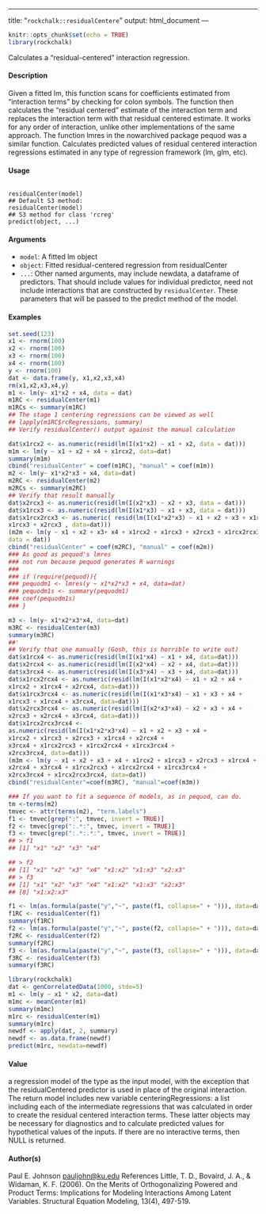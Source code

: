 
---

title: "``rockchalk::residualCentere``"
output: html_document
---



```r
knitr::opts_chunk$set(echo = TRUE)
library(rockchalk)
```

Calculates a "residual-centered" interaction regression.

#### Description

Given a fitted lm, this function scans for coefficients estimated from "interaction terms" by checking for colon symbols. The function then calculates the "residual centered" estimate of the interaction term and replaces the interaction term with that residual centered estimate. It works for any order of interaction, unlike other implementations of the same approach. The function lmres in the nowarchived package pequod was a similar function. Calculates predicted values of residual centered interaction regressions estimated in any type of regression framework (lm, glm, etc).

#### Usage
<pre><code>
residualCenter(model)
## Default S3 method:
residualCenter(model)
## S3 method for class 'rcreg'
predict(object, ...)
</code></pre>

#### Arguments

* ``model``:  A fitted lm object
* ``object``: Fitted residual-centered regression from residualCenter
* ``...``: Other named arguments, may include newdata, a dataframe of predictors. That should include values for individual predictor, need not include interactions that are constructed by ``residualCenter``. These parameters that will be passed to the predict method of the model.


#### Examples
```r
set.seed(123)
x1 <- rnorm(100)
x2 <- rnorm(100)
x3 <- rnorm(100)
x4 <- rnorm(100)
y <- rnorm(100)
dat <- data.frame(y, x1,x2,x3,x4)
rm(x1,x2,x3,x4,y)
m1 <- lm(y~ x1*x2 + x4, data = dat)
m1RC <- residualCenter(m1)
m1RCs <- summary(m1RC)
## The stage 1 centering regressions can be viewed as well
## lapply(m1RC$rcRegressions, summary)
## Verify residualCenter() output against the manual calculation
```

```r
dat$x1rcx2 <- as.numeric(resid(lm(I(x1*x2) ~ x1 + x2, data = dat)))
m1m <- lm(y ~ x1 + x2 + x4 + x1rcx2, data=dat)
summary(m1m)
cbind("residualCenter" = coef(m1RC), "manual" = coef(m1m))
m2 <- lm(y~ x1*x2*x3 + x4, data=dat)
m2RC <- residualCenter(m2)
m2RCs <- summary(m2RC)
## Verify that result manually
dat$x2rcx3 <- as.numeric(resid(lm(I(x2*x3) ~ x2 + x3, data = dat)))
dat$x1rcx3 <- as.numeric(resid(lm(I(x1*x3) ~ x1 + x3, data = dat)))
dat$x1rcx2rcx3 <- as.numeric( resid(lm(I(x1*x2*x3) ~ x1 + x2 + x3 + x1rcx2 +
x1rcx3 + x2rcx3 , data=dat)))
(m2m <- lm(y ~ x1 + x2 + x3+ x4 + x1rcx2 + x1rcx3 + x2rcx3 + x1rcx2rcx3,
data = dat))
cbind("residualCenter" = coef(m2RC), "manual" = coef(m2m))
### As good as pequod's lmres
### not run because pequod generates R warnings
###
### if (require(pequod)){
### pequodm1 <- lmres(y ~ x1*x2*x3 + x4, data=dat)
### pequodm1s <- summary(pequodm1)
### coef(pequodm1s)
### }
```

```r
m3 <- lm(y~ x1*x2*x3*x4, data=dat)
m3RC <- residualCenter(m3)
summary(m3RC)
##'
## Verify that one manually (Gosh, this is horrible to write out)
dat$x1rcx4 <- as.numeric(resid(lm(I(x1*x4) ~ x1 + x4, data=dat)))
dat$x2rcx4 <- as.numeric(resid(lm(I(x2*x4) ~ x2 + x4, data=dat)))
dat$x3rcx4 <- as.numeric(resid(lm(I(x3*x4) ~ x3 + x4, data=dat)))
dat$x1rcx2rcx4 <- as.numeric(resid(lm(I(x1*x2*x4) ~ x1 + x2 + x4 +
x1rcx2 + x1rcx4 + x2rcx4, data=dat)))
dat$x1rcx3rcx4 <- as.numeric(resid(lm(I(x1*x3*x4) ~ x1 + x3 + x4 +
x1rcx3 + x1rcx4 + x3rcx4, data=dat)))
dat$x2rcx3rcx4 <- as.numeric(resid(lm(I(x2*x3*x4) ~ x2 + x3 + x4 +
x2rcx3 + x2rcx4 + x3rcx4, data=dat)))
dat$x1rcx2rcx3rcx4 <-
as.numeric(resid(lm(I(x1*x2*x3*x4) ~ x1 + x2 + x3 + x4 +
x1rcx2 + x1rcx3 + x2rcx3 + x1rcx4 + x2rcx4 +
x3rcx4 + x1rcx2rcx3 + x1rcx2rcx4 + x1rcx3rcx4 +
x2rcx3rcx4, data=dat)))
(m3m <- lm(y ~ x1 + x2 + x3 + x4 + x1rcx2 + x1rcx3 + x2rcx3 + x1rcx4 +
x2rcx4 + x3rcx4 + x1rcx2rcx3 + x1rcx2rcx4 + x1rcx3rcx4 +
x2rcx3rcx4 + x1rcx2rcx3rcx4, data=dat))
cbind("residualCenter"=coef(m3RC), "manual"=coef(m3m))
```

```r
### If you want to fit a sequence of models, as in pequod, can do.
tm <-terms(m2)
tmvec <- attr(terms(m2), "term.labels")
f1 <- tmvec[grep(":", tmvec, invert = TRUE)]
f2 <- tmvec[grep(":.*:", tmvec, invert = TRUE)]
f3 <- tmvec[grep(":.*:.*:", tmvec, invert = TRUE)]
## > f1
## [1] "x1" "x2" "x3" "x4"

## > f2
## [1] "x1" "x2" "x3" "x4" "x1:x2" "x1:x3" "x2:x3"
## > f3
## [1] "x1" "x2" "x3" "x4" "x1:x2" "x1:x3" "x2:x3"
## [8] "x1:x2:x3"
```

```r
f1 <- lm(as.formula(paste("y","~", paste(f1, collapse=" + "))), data=dat)
f1RC <- residualCenter(f1)
summary(f1RC)
f2 <- lm(as.formula(paste("y","~", paste(f2, collapse=" + "))), data=dat)
f2RC <- residualCenter(f2)
summary(f2RC)
f3 <- lm(as.formula(paste("y","~", paste(f3, collapse=" + "))), data=dat)
f3RC <- residualCenter(f3)
summary(f3RC)
```

```r
library(rockchalk)
dat <- genCorrelatedData(1000, stde=5)
m1 <- lm(y ~ x1 * x2, data=dat)
m1mc <- meanCenter(m1)
summary(m1mc)
m1rc <- residualCenter(m1)
summary(m1rc)
newdf <- apply(dat, 2, summary)
newdf <- as.data.frame(newdf)
predict(m1rc, newdata=newdf)
```

#### Value
a regression model of the type as the input model, with the exception that the residualCentered predictor is used in place of the original interaction. The return model includes new variable centeringRegressions:
a list including each of the intermediate regressions that was calculated in order to create the residual centered interaction terms. These latter objects may be necessary for diagnostics and to calculate predicted values for hypothetical values of the inputs. If there are no interactive terms, then NULL is returned.

#### Author(s)
Paul E. Johnson <pauljohn@ku.edu>
References
Little, T. D., Bovaird, J. A., & Widaman, K. F. (2006). On the Merits of Orthogonalizing Powered
and Product Terms: Implications for Modeling Interactions Among Latent Variables. Structural
Equation Modeling, 13(4), 497-519.

